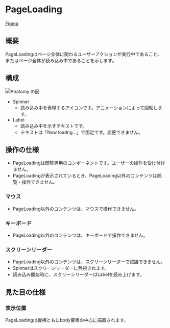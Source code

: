 

<Meta title="Components/PageLoading" of={PageLoadingStories} />

# PageLoading

[Figma](https://www.figma.com/file/0EL4UsBtC46KFG7WkKreiYi5/%F0%9F%8E%A8--%F0%9F%92%BB--kintone-UI-Design-Components?node-id=10848%3A7550)

## 概要

PageLoadingはページ全体に関わるユーザーアクションが実行中であること、またはページ全体が読み込み中であることを示します。

## 構成

<img src={anatomy} alt="Anatomy の図" />

- Spinner
  - 読み込み中を表現するアイコンです。アニメーションによって回転します。
- Label
  - 読み込み中を示すテキストです。
  - テキストは「Now loadng…」で固定です。変更できません。

## 操作の仕様

- PageLoadingは閲覧専用のコンポーネントです。ユーザーの操作を受け付けません。
- PageLoadingが表示されているとき、PageLoading以外のコンテンツは閲覧・操作できません。

### マウス

- PageLoading以外のコンテンツは、マウスで操作できません。

### キーボード

- PageLoading以外のコンテンツは、キーボードで操作できません。

### スクリーンリーダー

- PageLoading以外のコンテンツは、スクリーンリーダーで認識できません。
- Spinnerはスクリーンリーダーに無視されます。
- 読み込み開始時に、スクリーンリーダーはLabelを読み上げます。

## 見た目の仕様

### 表示位置

PageLoadingは縦横ともにbody要素の中心に描画されます。

